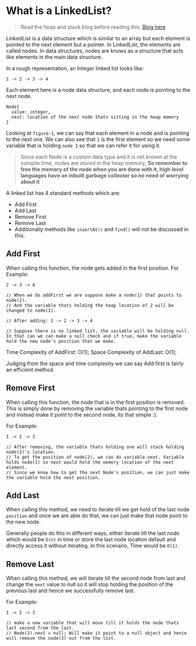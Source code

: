 # What is a LinkedList?

> Read the heap and stack blog before reading this. <a target="_blank" href="https://blog.isatvik.com/heap-vs-stack">Blog here</a>

LinkedList is a data structure which is similar to an array but each element is pointed to the next element but a pointer.
In LinkedList, the elements are called nodes.
In data structures, nodes are knows as a structure that acts like elements in the main data structure.

In a rough representation, an Integer linked list looks like:

```Figure-1
1 -> 2 -> 3 -> 4
```

Each element here is a node data structure, and each node is pointing to the next node.

```
Node{
  value: integer,
  next: location of the next node thats sitting in the heap memory
}
```

Looking at `figure-1`, we can say that each element in a node and is pointing to the next one.
We can also see that `1` is the first element so we need some variable that is holding `node 1` so that we can refer it for using it.

> Since each Node is a custom data type and it is not known at the compile time, nodes are stored in the heap memory, **So remember to free the memory of the node when you are done with it, high level languages have an inbuilt garbage collector so no need of worrying about it**

A linked list has 4 standard methods which are:

- Add First
- Add Last
- Remove First
- Remove Last
- Additionally methods like `insertAt()` and `find()` will not be discussed in this.

## Add First

When calling this function, the node gets added in the first position.
For Example:

```textile
2 -> 3 -> 4

// When we do addFirst we are suppose make a node(1) that points to node(2).
// And the variable thats holding the heap location of 2 will be changed to node(1).

// After adding: 1 -> 2 -> 3 -> 4

// Suppose there is no linked list, the variable will be holding null.
In that can we can make a null check and if true, make the variable hold the new node's position that we make.
```

Time Complexity of AddFirst: O(1);
Space Complexity of AddLast: O(1);

Judging from the space and time complexity we can say Add first is fairly an efficient method.

## Remove First

When calling this function, the node that is in the first position is removed.
This is simply done by removing the variable thats pointing to the first node and instead make it point to the second node, its that simple :).

For Example:

```
1 -> 2 -> 3

// After removing, the variable thats holding one will stack holding node(2)'s location.
// To get the position of node(2), we can do variable.next. Variable holds node(1) so next would hold the memory location of the next element.
// Since we know how to get the next Node's position, we can just make the variable hold the next position.
```

## Add Last

When calling this method, we need to iterate till we get hold of the last node `position` and once we are able do that,
we can just make that node point to the new node.

Generally people do this in different ways, either iterate till the last node which would be `O(n)` in time or store the last node location default
and directly access it without iterating. In this scenario, Time would be `O(1)`.

## Remove Last

When calling this method, we will iterate till the second node from last and change the `next` value to null so it will stop holding the position of the previous last
and hence we successfully remove last.

For Example:

```
1 -> 2 -> 3

// make a new variable that will move till it holds the node thats last second from the last.
// Node(2).next = null; Will make it point to a null object and hence will remove the node(3) out from the list.
```
